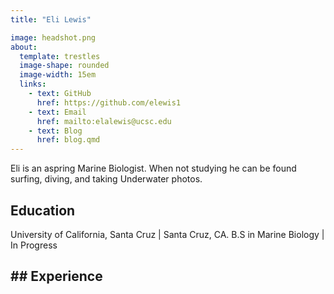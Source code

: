 ```yaml
---
title: "Eli Lewis"

image: headshot.png
about: 
  template: trestles
  image-shape: rounded
  image-width: 15em
  links:
    - text: GitHub
      href: https://github.com/elewis1
    - text: Email
      href: mailto:elalewis@ucsc.edu
    - text: Blog
      href: blog.qmd
---
```


Eli is an aspring Marine Biologist. When not studying he can be found surfing, diving, and taking Underwater photos.

## Education

University of California, Santa Cruz \| Santa Cruz, CA. B.S in Marine Biology \| In Progress

## \## Experience
